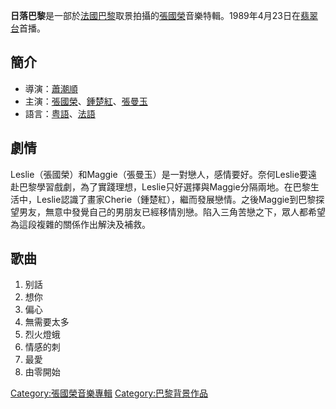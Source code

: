 '''日落巴黎'''是一部於[[法國|法國]][[巴黎|巴黎]]取景拍攝的[[張國榮|張國榮]]音樂特輯。1989年4月23日在[[翡翠台|翡翠台]]首播。

==簡介==
*導演：[[蕭潮順|蕭潮順]]
*主演：[[張國榮|張國榮]]、[[鍾楚紅|鍾楚紅]]、[[張曼玉|張曼玉]]
*語言：[[粤語|粤語]]、[[法語|法語]]

==劇情==
Leslie（張國榮）和Maggie（張曼玉）是一對戀人，感情要好。奈何Leslie要遠赴巴黎學習戲劇，為了實踐理想，Leslie只好選擇與Maggie分隔兩地。在巴黎生活中，Leslie認識了畫家Cherie（鍾楚紅），繼而發展戀情。之後Maggie到巴黎探望男友，無意中發覺自己的男朋友已經移情別戀。陷入三角苦戀之下，眾人都希望為這段複雜的關係作出解決及補救。

==歌曲==
#别話
#想你
#偏心
#無需要太多
#烈火燈蛾
#情感的刺
#最愛
#由零開始

{{張國榮}}

[[Category:張國榮音樂專輯|Category:張國榮音樂專輯]]
[[Category:巴黎背景作品|Category:巴黎背景作品]]